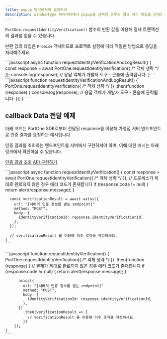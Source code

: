 ```yaml
---
title: popup 방식에서의 결과처리
description: windowType 파라미터에서 popup을 선택한 경우의 결과 처리 방법을 안내합니다.
---
```



`PortOne.requestIdentityVerification()` 함수의 반환 값을 이용해 결제 트랜잭션의 결과를 얻을 수 있습니다.

반환 값의 타입은 `Promise` 객체이므로 프로젝트 설정에 따라 적절한 방법으로 응답을 처리해주세요.

<Tabs>
  <Tab title="ES6 (async-await)">
    ```javascript
    async function requestIdentityVerificationAndLogResult() {
      const response = await PortOne.requestIdentityVerification({ /* 객체 생략 */ });
      console.log(response); // 응답 객체가 개발자 도구 - 콘솔에 출력됩니다.
    }
    ```

  </Tab>

  <Tab title="ES5 (then)">
    ```javascript
    function requestIdentityVerificationAndLogResult() {
      PortOne.requestIdentityVerification({ /* 객체 생략 */ })
        .then(function (response) {
          console.log(response); // 응답 객체가 개발자 도구 - 콘솔에 출력됩니다.
        });
    }
    ```

  </Tab>
</Tabs>

## callback Data 전달 예제

아래 코드는 PortOne SDK로부터 전달된 response를 이용해 가맹점 서버 엔드포인트로 인증 결과를 요청하는 예시입니다.

인증 결과를 조회하는 엔드포인트를 서버에서 구현하셔야 하며, 이에 대한 예시는 아래 링크에서 확인하실 수 있습니다.

[인증 결과 조회 API 구현하기](../4)

<Tabs>
  <Tab title="ES6 (async-await)">
    ```javascript
    async function requestIdentityVerification() {
      const response = await PortOne.requestIdentityVerification({ /* 객체 생략 */ });
      // 프로세스가 제대로 완료되지 않은 경우 에러 코드가 존재합니다
      if (response.code != null) {
        return alert(response.message);
      }

      const verificationResult = await axios({
        url: "{서버의 인증 정보를 받는 endpoint}"
        method: "POST",
        body: {
          identityVerificationId: repsonse.identityVerificationId,
        },
      });

      // verificationResult 를 이용해 이후 로직을 작성하세요.
    }
    ```

  </Tab>

  <Tab title="ES5 (then)">
    ```javascript
    function requestIdentityVerification() {
      PortOne.requestIdentityVerification({ /* 객체 생략 */ })
        .then(function (response) {
          // 결제가 제대로 완료되지 않은 경우 에러 코드가 존재합니다
          if (response.code != null) {
            return alert(response.message);
          }

          axios({
            url: "{서버의 인증 정보를 받는 endpoint}"
            method: "POST",
            body: {
              identityVerificationId: response.identityVerificationId,
            },
          })
            .then(verificationResult => {
              // verificationResult 를 이용해 이후 로직을 작성하세요.
            })
        });
    }
    ```

  </Tab>
</Tabs>
